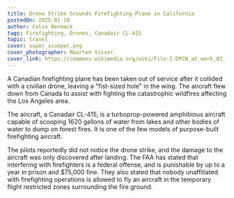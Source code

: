 ```yaml
---
title: Drone Strike Grounds Firefighting Plane in California
postedOn: 2025-01-10
author: Colin Hermack
tags: Firefighting, Drones, Canadair CL-415
topic: travel
cover: super_scooper.png
cover_photographer: Maarten Visser
cover_link: https://commons.wikimedia.org/wiki/File:I-DPCN_at_work_03_(cropped).jpg
---
```


A Canadian firefighting plane has been taken out of service after it collided with a civilian drone,
leaving a "fist-sized hole" in the wing. The aircraft flew down from Canada to assist with fighting the
catastrophic wildfires affecting the Los Angeles area.

The aircraft, a Canadair CL-415, is a turboprop-powered amphibious aircraft capable of scooping 1620 gallons of water
from lakes and other bodies of water to dump on forest fires. It is one of the few models of purpose-built firefighting aircraft.

The pilots reportedly did not notice the drone strike, and the damage to the aircraft was only discovered
after landing. The FAA has stated that interfering with firefighters is a federal offense, and is punishable
by up to a year in prison and $75,000 fine. They also stated that nobody unaffiliated with firefighting operations
is allowed to fly an aircraft in the temporary flight restricted zones surrounding the fire ground.